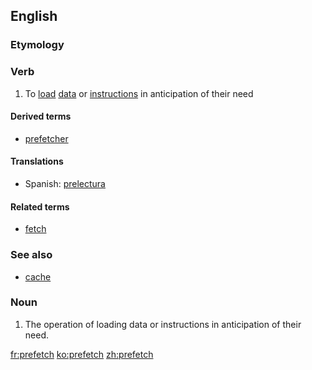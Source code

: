 ==English==

===Etymology===
{{prefix|pre|fetch}}

===Verb===
{{en-verb|prefetches|prefetching|prefetched}}

# {{context|computing}} To [[load]] [[data]] or [[instruction]]s in anticipation of their need

====Derived terms====
* [[prefetcher]]

====Translations====
{{trans-top|(computing) To load data or instructions in anticipation of their need}}
* Spanish: [[prelectura]]
{{trans-mid}}
{{trans-bottom}}

====Related terms====
* [[fetch]]

===See also===
* [[cache]]

===Noun===
{{en-noun|es}}

# The operation of loading data or instructions in anticipation of their need.

[[fr:prefetch]]
[[ko:prefetch]]
[[zh:prefetch]]